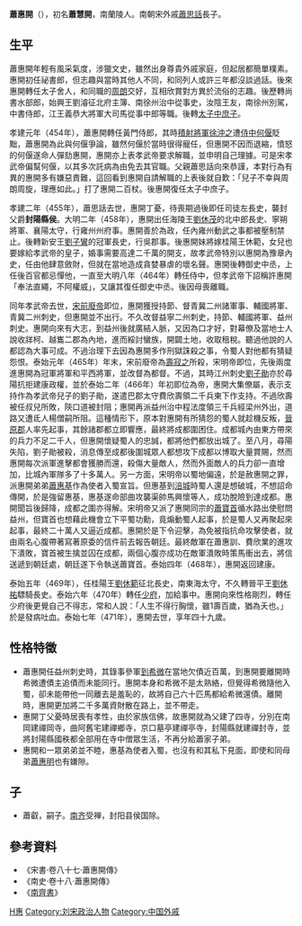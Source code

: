 '''蕭惠開'''（{{bd|423年||471年|}}），初名'''蕭慧開'''，南蘭陵人。南朝宋外戚[[蕭思話|蕭思話]]長子。

== 生平 ==
蕭惠開年輕有風采氣度，涉獵文史，雖然出身尊貴外戚家庭，但起居都簡單樸素。惠開初任祕書郎，但志趣與當時其他人不同，和同列人或許三年都沒談過話。後來惠開轉任太子舍人，和同職的[[周朗|周朗]]交好，互相欣賞對方異於流俗的志趣。後歷轉尚書水部郎，始興王劉濬征北府主簿、南徐州治中從事史，汝陰王友，南徐州別駕，中書侍郎，江王義恭大將軍大司馬從事中郎等職。後轉[[太子中庶子|太子中庶子]]。

孝建元年（454年），蕭惠開轉任黃門侍郎，其時[[積射將軍|積射將軍]][[徐沖之|徐沖之]]遭[[侍中|侍中]][[何偃|何偃]]貶黜，蕭惠開為此與何偃爭論，雖然何偃於當時很得寵任，但惠開不因而退縮，憤怒的何偃遂命人彈劾惠開，惠開亦上表孝武帝要求解職，並申明自己理據。可是宋孝武帝偏幫何偃，以其多次託病為由免去其官職。父親蕭思話向來恭謹，本對行為有異的惠開多有嫌惡責難，這回看到惠開自請解職的上表後就自歎：「兒子不幸與周朗周旋，理應如此。」打了惠開二百杖。後惠開復任太子中庶子。　

孝建二年（455年），蕭思話去世，惠開丁憂，待喪期過後即任司徒左長史，襲封父爵'''封陽縣侯'''。大明二年（458年），惠開出任海陵王[[劉休茂|劉休茂]]的北中郎長史、寧朔將軍、襄陽太守，行雍州州府事。惠開善於為政，任內雍州動武之事都被壓制禁止。後轉新安王[[劉子鸞|劉子鸞]]的冠軍長史，行吳郡事。後惠開妹將嫁桂陽王休範，女兒也要嫁給孝武帝的皇子，婚事需要高達二千萬的開支，故孝武帝特別以惠開為豫章內史，任由他肆意斂財，但就在當地造成貪婪暴虐的壞名聲。惠開後轉御史中丞，上任後百官都忌憚他，一直至大明八年（464年）轉任侍中，但孝武帝下詔稱許惠開「奉法直繩，不阿權威」，又讓其復任御史中丞。後因母喪離職。

同年孝武帝去世，[[宋前廢帝|宋前廢帝]]即位，惠開獲授持節、督青冀二州諸軍事、輔國將軍、青冀二州刺史，但惠開並不出行。不久改督益寧二州刺史，持節、輔國將軍、益州刺史。惠開向來有大志，到益州後就廣結人脈，又因為口才好，對幕僚及當地士人說收牂柯、越巂二郡為內地，進而綏討蠻族，開闢土地，收取租稅。聽過他說的人都認為大事可成。不過治理下去因為惠開多作刑獄誅殺之事，令蜀人對他都有猜疑怨恨。泰始元年（465年）年末，宋前廢帝為[[壽寂之|壽寂之]]所殺，宋明帝即位，先後兩度進惠開為冠軍將軍和平西將軍，並改督為都督。不過，其時江州刺史[[劉子勛|劉子勛]]亦於尋陽抗拒建康政權，並於泰始二年（466年）年初即位為帝，惠開大集僚屬，表示支持作為孝武帝兒子的劉子勛，遂遣巴郡太守費欣壽領二千兵東下作支持。不過欣壽被任叔兒所敗，陝口道被封阻；惠開再派益州治中程法度領三千兵經梁州外出，道路又遭氐人楊僧嗣所阻。這種情形下，原本對惠開有所猜怨的蜀人就趁機反叛，[[晉原郡|晉原郡]]人率先起事，其餘諸郡都立即響應，最終將成都圍困住。成都城內由東方帶來的兵力不足二千人，但惠開懷疑蜀人的忠誠，都將他們都放出城了。至八月，尋陽失陷，劉子勛被殺，消息傳至成都後圍城眾人都想攻下成都以博取大量賞賜，然而惠開每次派軍進擊都會獲勝而還，殺傷大量敵人，然而外面敵人的兵力卻一直增加，比城內軍隊多了十多萬人。另一方面，宋明帝以蜀地偏遠，於是赦惠開之罪，派惠開弟弟[[蕭惠基|蕭惠基]]作為使者入蜀宣旨。但惠基到[[涪城|涪城]]時蜀人還是想破城，不想詔命傳開，於是強留惠基，惠基遂命部曲攻襲渠帥馬興懷等人，成功脫險到達成都。惠開聞旨後歸降，成都之圍亦得解。宋明帝又派了惠開同宗的[[蕭寶首|蕭寶首]]循水路出使慰問益州，但寶首也想藉此機會立下平蜀功勳，竟煽動蜀人起事，於是蜀人又再聚起來起事，最終二十萬人又逼近成都。惠開於是下令迎擊，為免被指抗命攻擊使者，就由兩名心腹帶著寫著原委的信件前去報告朝廷。最終敵軍在蕭惠訓、費欣業的進攻下潰敗，寶首被生擒並囚在成都，兩個心腹亦成功在敵軍潰敗時策馬衝出去，將信送遞到朝廷處，朝廷遂下令執送蕭寶首。泰始四年（468年），惠開返回建康。

泰始五年（469年），任桂陽王[[劉休範|劉休範]]征北長史，南東海太守，不久轉晉平王[[劉休祐|劉休祐]]驃騎長史。泰始六年（470年）轉任[[少府|少府]]，加給事中。惠開向來性格剛烈，轉任少府後更覺自己不得志，常和人說：「人生不得行胸懷，雖1壽百歲，猶為夭也。」於是發病吐血。泰始七年（471年），惠開去世，享年四十九歲。

== 性格特徵 ==
*蕭惠開任益州刺史時，其錄事參軍[[到希微|到希微]]在當地欠債近百萬，到惠開要離開時希微遭債主追債而未能同行。惠開本身和希微不是太熟絡，但覺得希微隨他入蜀，卻未能帶他一同離去是羞恥的，故將自己六十匹馬都給希微還債。離開時，惠開更加將二千多萬資財散在路上，並不帶走。
*惠開丁父憂時居喪有孝性，由於家族信佛，故惠開就為父建了四寺，分別在南岡建禪岡寺，曲阿舊宅建禪鄉寺，京口墓亭建禪亭寺，封陽縣就建禪封寺，並將封陽縣國秩都全部用在寺中僧眾生活，不再分給蕭家子弟。
*惠開和一眾弟弟並不睦，惠基為使者入蜀，也沒有和其私下見面，即使和同母弟[[蕭惠明|蕭惠明]]也有嫌隙。

== 子 ==
*蕭叡，嗣子。[[南齐|南齐]]受禅，封阳县侯国除。

== 參考資料 ==
*《宋書·卷八十七·蕭惠開傳》
*《南史·卷十八·蕭惠開傳》
*《[[南齊書|南齊書]]》

[[Category:兰陵萧氏|H惠]]
[[Category:刘宋政治人物|Category:刘宋政治人物]]
[[Category:中国外戚|Category:中国外戚]]